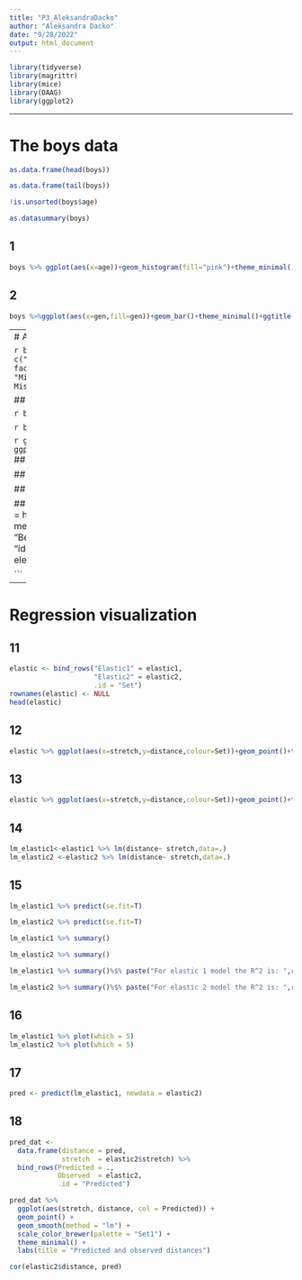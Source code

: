 ```yaml
---
title: "P3_AleksandraDacko"
author: "Aleksandra Dacko"
date: "9/28/2022"
output: html_document
---
```


```r
library(tidyverse)
library(magrittr)
library(mice)
library(DAAG)
library(ggplot2)
```

---


# The boys data
```r
as.data.frame(head(boys))
```

```r
as.data.frame(tail(boys))
```

```r
!is.unsorted(boys$age)
```
```r
as.datasummary(boys)

```
## 1
```r
boys %>% ggplot(aes(x=age))+geom_histogram(fill="pink")+theme_minimal()+ggtitle("Distribution of age")  
```
## 2
```r
boys %>%ggplot(aes(x=gen,fill=gen))+geom_bar()+theme_minimal()+ggtitle("Distribution of gen")
```
---
# Assessing missing data
```r
md.pattern(boys)
```
## 3

```r
boys_missing <- boys %>%
  mutate(gen_mis = factor(is.na(gen), levels = c("FALSE","TRUE"),labels = c("Not Missing", "Missing")),
         phb_mis = factor(is.na(phb), levels = c("FALSE","TRUE"),labels = c("Not Missing", "Missing")),
         tv_mis  = factor(is.na(tv), levels = c("FALSE","TRUE"),labels = c("Not Missing", "Missing")))
```


## 4
```r
boys_missing %>% group_by(gen_mis) %>% summarise(age=mean(age))
```


```r
boys_missing %>% group_by(tv_mis) %>% summarise(age=mean(age))
```

```r
boys_missing %>% group_by(phb_mis) %>% summarise(age=mean(age))
```
## 5

```r
gen_mis_lab<-c("Not missing","Missing")
boys_missing %>% ggplot(aes(x=age))+geom_histogram(fill="blue")+facet_wrap(~gen_mis)+theme_minimal()
```
## 6
```r
boys %>% ggplot(aes(x=age,y=bmi))+geom_point()+theme_minimal()+ggtitle("Age against bmi")
```

## 7
```r
boys_missing %>% ggplot(aes(x=age,y=bmi,colour=gen_mis))+geom_point()+theme_minimal()+ggtitle("Age against bmi")+geom_smooth(method = "loess")
```
# Visualizing the boys data

## 8
```r
boys %>% ggplot(aes(x=reg,y=age, fill=reg))+geom_boxplot()+ggtitle("Distribution of age over regions")+theme(legend.position="none",axis.title.x =element_blank(),plot.title=element_text(size=14,hjust = 0.5))
```
## 9
```r
boys %>% ggplot(aes(x=age, fill=gen))+geom_density(alpha=0.6)+ggtitle("Distribution of age over regions")+theme_minimal()+scale_fill_brewer(palette =2 )
```

## 10
```r
boys %>%
  mutate(Age = cut(age, 0:22, labels = paste0(0:21, " years")),
         Height = hgt - mean(hgt, na.rm = TRUE)) %>%
  group_by(Age) %>%
  summarize(Height = mean(Height, na.rm = TRUE)) %>%
  mutate(color = ifelse(Height > 0, "Above average", "Below average")) %>%
  ggplot(aes(x = Height, y = Age, fill = color)) +
  geom_bar(stat = "identity") +
  scale_fill_brewer(palette = "Set2") +
  theme_minimal() +
  theme(legend.title = element_blank())

```
---
# Regression visualization
## 11
```r
elastic <- bind_rows("Elastic1" = elastic1,
                     "Elastic2" = elastic2,
                     .id = "Set")
rownames(elastic) <- NULL  
head(elastic)
```

## 12
```r
elastic %>% ggplot(aes(x=stretch,y=distance,colour=Set))+geom_point()+theme_minimal()+ggtitle("Elastic bands")
```
## 13
```r
elastic %>% ggplot(aes(x=stretch,y=distance,colour=Set))+geom_point()+theme_minimal()+geom_smooth(method = "lm")+ggtitle("Elastic bands")
```

## 14
```r
lm_elastic1<-elastic1 %>% lm(distance~ stretch,data=.) 
lm_elastic2 <-elastic2 %>% lm(distance~ stretch,data=.) 

```

## 15
```r
lm_elastic1 %>% predict(se.fit=T)

```

```r
lm_elastic2 %>% predict(se.fit=T)

```

```r
lm_elastic1 %>% summary()
```

```r
lm_elastic2 %>% summary()
```

```r
lm_elastic1 %>% summary()%$% paste("For elastic 1 model the R^2 is: ",round(r.squared,3))
```

```r
lm_elastic2 %>% summary()%$% paste("For elastic 2 model the R^2 is: ",round(r.squared,3))
```


## 16 
```r
lm_elastic1 %>% plot(which = 5)
lm_elastic2 %>% plot(which = 5)

```
## 17
```r
pred <- predict(lm_elastic1, newdata = elastic2)
```

## 18
```r
pred_dat <- 
  data.frame(distance = pred, 
             stretch  = elastic2$stretch) %>%
  bind_rows(Predicted = .,
            Observed  = elastic2, 
            .id = "Predicted")

pred_dat %>%
  ggplot(aes(stretch, distance, col = Predicted)) +
  geom_point() + 
  geom_smooth(method = "lm") +
  scale_color_brewer(palette = "Set1") +
  theme_minimal() +
  labs(title = "Predicted and observed distances")
```

```r
cor(elastic2$distance, pred)

```






